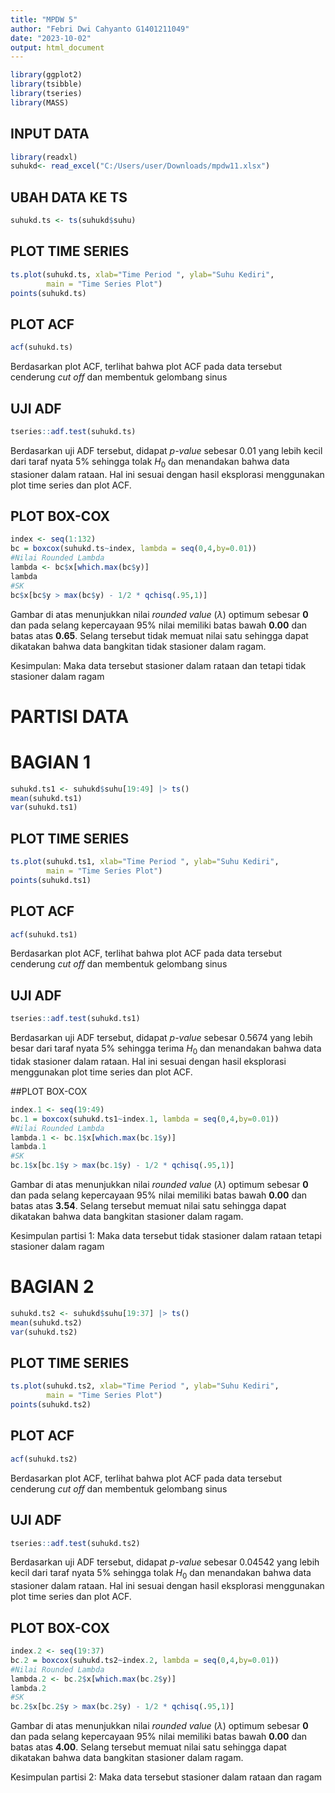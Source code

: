 ---
title: "MPDW 5"
author: "Febri Dwi Cahyanto G1401211049"
date: "2023-10-02"
output: html_document
---

```{r}
library(ggplot2)
library(tsibble)
library(tseries)
library(MASS)
```
## INPUT DATA
```{r}
library(readxl)
suhukd<- read_excel("C:/Users/user/Downloads/mpdw11.xlsx")
```
## UBAH DATA KE TS
```{r}
suhukd.ts <- ts(suhukd$suhu)
```
## PLOT TIME SERIES
```{r}
ts.plot(suhukd.ts, xlab="Time Period ", ylab="Suhu Kediri", 
        main = "Time Series Plot")
points(suhukd.ts)
```
## PLOT ACF
```{r}
acf(suhukd.ts)
```
Berdasarkan plot ACF, terlihat bahwa plot ACF pada data tersebut cenderung *cut off* dan membentuk gelombang sinus

## UJI ADF
```{r}
tseries::adf.test(suhukd.ts)
```
Berdasarkan uji ADF tersebut, didapat *p-value* sebesar 0.01 yang lebih kecil dari taraf nyata 5% sehingga tolak $H_0$ dan menandakan bahwa data stasioner dalam rataan. Hal ini sesuai dengan hasil eksplorasi menggunakan plot time series dan plot ACF.

## PLOT BOX-COX
```{r}
index <- seq(1:132)
bc = boxcox(suhukd.ts~index, lambda = seq(0,4,by=0.01))
#Nilai Rounded Lambda
lambda <- bc$x[which.max(bc$y)]
lambda
#SK
bc$x[bc$y > max(bc$y) - 1/2 * qchisq(.95,1)]
```
Gambar di atas menunjukkan nilai *rounded value* ($\lambda$) optimum sebesar **0** dan pada selang kepercayaan 95% nilai memiliki batas bawah **0.00** dan batas atas **0.65**. Selang tersebut tidak memuat nilai satu sehingga dapat dikatakan bahwa data bangkitan tidak stasioner dalam ragam.

Kesimpulan: Maka data tersebut stasioner dalam rataan dan tetapi tidak stasioner dalam ragam

# PARTISI DATA

# BAGIAN 1
```{r}
suhukd.ts1 <- suhukd$suhu[19:49] |> ts()
mean(suhukd.ts1)
var(suhukd.ts1)
```

## PLOT TIME SERIES
```{r}
ts.plot(suhukd.ts1, xlab="Time Period ", ylab="Suhu Kediri", 
        main = "Time Series Plot")
points(suhukd.ts1)
```
## PLOT ACF
```{r}
acf(suhukd.ts1)
```
Berdasarkan plot ACF, terlihat bahwa plot ACF pada data tersebut cenderung *cut off* dan membentuk gelombang sinus

## UJI ADF
```{r}
tseries::adf.test(suhukd.ts1)
```
Berdasarkan uji ADF tersebut, didapat *p-value* sebesar 0.5674 yang lebih besar dari taraf nyata 5% sehingga terima $H_0$ dan menandakan bahwa data tidak stasioner dalam rataan. Hal ini sesuai dengan hasil eksplorasi menggunakan plot time series dan plot ACF.

##PLOT BOX-COX
```{r}
index.1 <- seq(19:49)
bc.1 = boxcox(suhukd.ts1~index.1, lambda = seq(0,4,by=0.01))
#Nilai Rounded Lambda
lambda.1 <- bc.1$x[which.max(bc.1$y)]
lambda.1
#SK
bc.1$x[bc.1$y > max(bc.1$y) - 1/2 * qchisq(.95,1)]
```
Gambar di atas menunjukkan nilai *rounded value* ($\lambda$) optimum sebesar **0** dan pada selang kepercayaan 95% nilai memiliki batas bawah **0.00** dan batas atas **3.54**. Selang tersebut memuat nilai satu sehingga dapat dikatakan bahwa data bangkitan stasioner dalam ragam.

Kesimpulan partisi 1: Maka data tersebut tidak stasioner dalam rataan tetapi stasioner dalam ragam

# BAGIAN 2
```{r}
suhukd.ts2 <- suhukd$suhu[19:37] |> ts()
mean(suhukd.ts2)
var(suhukd.ts2)
```
## PLOT TIME SERIES
```{r}
ts.plot(suhukd.ts2, xlab="Time Period ", ylab="Suhu Kediri", 
        main = "Time Series Plot")
points(suhukd.ts2)
```
## PLOT ACF
```{r}
acf(suhukd.ts2)
```
Berdasarkan plot ACF, terlihat bahwa plot ACF pada data tersebut cenderung *cut off* dan membentuk gelombang sinus

## UJI ADF
```{r}
tseries::adf.test(suhukd.ts2)
```
Berdasarkan uji ADF tersebut, didapat *p-value* sebesar 0.04542 yang lebih kecil dari taraf nyata 5% sehingga tolak $H_0$ dan menandakan bahwa data stasioner dalam rataan. Hal ini sesuai dengan hasil eksplorasi menggunakan plot time series dan plot ACF.

## PLOT BOX-COX
```{r}
index.2 <- seq(19:37)
bc.2 = boxcox(suhukd.ts2~index.2, lambda = seq(0,4,by=0.01))
#Nilai Rounded Lambda
lambda.2 <- bc.2$x[which.max(bc.2$y)]
lambda.2
#SK
bc.2$x[bc.2$y > max(bc.2$y) - 1/2 * qchisq(.95,1)]
```
Gambar di atas menunjukkan nilai *rounded value* ($\lambda$) optimum sebesar **0** dan pada selang kepercayaan 95% nilai memiliki batas bawah **0.00** dan batas atas **4.00**. Selang tersebut memuat nilai satu sehingga dapat dikatakan bahwa data bangkitan stasioner dalam ragam.

Kesimpulan partisi 2: Maka data tersebut stasioner dalam rataan dan ragam
